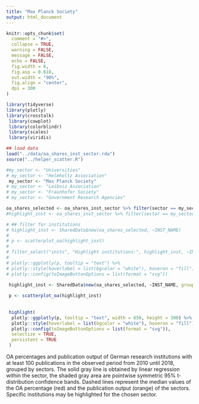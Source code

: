 ```yaml
---
title: "Max Planck Society"
output: html_document
---
```


```r
knitr::opts_chunk$set(
  comment = "#>",
  collapse = TRUE,
  warning = FALSE,
  message = FALSE,
  echo = FALSE,
  fig.width = 6,
  fig.asp = 0.618,
  out.width = "90%",
  fig.align = "center",
  dpi = 300
)

library(tidyverse)
library(plotly)
library(crosstalk)
 library(cowplot)
 library(colorblindr)
 library(scales)
 library(viridis)
```

```r
## load data
load("../data/oa_shares_inst_sector.rda")
source("../helper_scatter.R")

#my_sector <- "Universities"
# my_sector <- "Helmholtz Association"
 my_sector <- "Max Planck Society"
# my_sector <- "Leibniz Association"
# my_sector <- "Fraunhofer Society"
# my_sector <- "Government Research Agencies"

oa_shares_selected <- oa_shares_inst_sector %>% filter(sector == my_sector)
#highlight_inst <- oa_shares_inst_sector %>% filter(sector == my_sector)

# ## filter for institutions
# highlight_inst <- SharedData$new(oa_shares_selected, ~INST_NAME)
# 
# p <- scatterplot_oa(highlight_inst)
# 
# filter_select("insts", "Highlight institutions:", highlight_inst, ~INST_NAME, multiple = TRUE)
# 
# plotly::ggplotly(p, tooltip = "text") %>%
# plotly::style(hoverlabel = list(bgcolor = "white"), hoveron = "fill") %>%
# plotly::config(toImageButtonOptions = list(format = "svg"))

 highlight_inst <- SharedData$new(oa_shares_selected, ~INST_NAME, group = "Highlight institutions:")
 
 p <- scatterplot_oa(highlight_inst)
 
 
 highlight(
  plotly::ggplotly(p, tooltip = "text", width = 650, height = 300) %>%
  plotly::style(hoverlabel = list(bgcolor = "white"), hoveron = "fill") %>%
  plotly::config(toImageButtonOptions = list(format = "svg")),
  selectize = TRUE,
  persistent = TRUE
 )


```

OA percentages and publication output of German research institutions with at least 100 publications in the observed period from 2010 until 2018, grouped by sectors. The solid gray line is obtained by linear regression within the sector, the shaded gray area are pointwise symmetric 95% t-distribution confidence bands. Dashed lines represent the median values of the OA percentage (red) and the publication output (orange) of the sectors. Specific institutions may be highlighted for the chosen sector.
